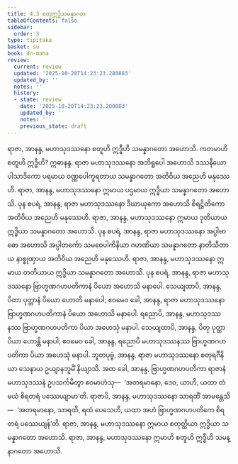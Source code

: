 ```yaml
---
title: 4.3 စတုဣဒ္ဓိသမန္နာဂတ
tableOfContents: false
sidebar:
  order: 3
type: tipitaka
basket: su
book: dn-maha
review:
  current: review
  updated: '2025-10-20T14:23:23.280883'
  updated_by: ''
  notes: ''
  history:
  - state: review
    date: '2025-10-20T14:23:23.280883'
    updated_by: ''
    notes: ''
    previous_state: draft
---
```



<DynamicBreadcrumb />


<ReviewStatus review={frontmatter.review} showDetails={true} />

<HypothesisAnnotation frontmatter={frontmatter} />

<Division number="252" book="dn-maha" e="ch" v="7" p="145">

<Paragraph number="550" book="dn-maha">
ရာဇာ, အာနန္ဒ, မဟာသုဒဿနော စတူဟိ ဣဒ္ဓီဟိ သမန္နာဂတော အဟောသိ. ကတမာဟိ စတူဟိ ဣဒ္ဓီဟိ? ဣဓာနန္ဒ, ရာဇာ မဟာသုဒဿနော အဘိရူပေါ အဟောသိ ဒဿနီယော ပါသာဒိကော ပရမာယ ဝဏ္ဏပေါက္ခရတာယ သမန္နာဂတော အတိဝိယ အညေဟိ မနုဿေဟိ. ရာဇာ, အာနန္ဒ, မဟာသုဒဿနော ဣမာယ ပဌမာယ ဣဒ္ဓိယာ သမန္နာဂတော အဟောသိ.
</Paragraph>

<Paragraph number="551" book="dn-maha">
ပုန စပရံ, အာနန္ဒ, ရာဇာ မဟာသုဒဿနော ဒီဃာယုကော အဟောသိ စိရဋ္ဌိတိကော အတိဝိယ အညေဟိ မနုဿေဟိ. ရာဇာ, အာနန္ဒ, မဟာသုဒဿနော ဣမာယ ဒုတိယာယ ဣဒ္ဓိယာ သမန္နာဂတော အဟောသိ.
</Paragraph>

<Paragraph number="552" book="dn-maha">
ပုန စပရံ, အာနန္ဒ, ရာဇာ မဟာသုဒဿနော အပ္ပါဗာဓော အဟောသိ အပ္ပါတင်္ကော သမဝေပါကိနိယာ ဂဟဏိယာ သမန္နာဂတော နာတိသီတာယ နာစ္စုဏှာယ အတိဝိယ အညေဟိ မနုဿေဟိ. ရာဇာ, အာနန္ဒ, မဟာသုဒဿနော ဣမာယ တတိယာယ ဣဒ္ဓိယာ သမန္နာဂတော အဟောသိ.
</Paragraph>

<Paragraph number="553" book="dn-maha">
ပုန စပရံ, အာနန္ဒ, ရာဇာ မဟာသုဒဿနော ဗြာဟ္မဏဂဟပတိကာနံ ပိယော အဟောသိ မနာပေါ. သေယျထာပိ, အာနန္ဒ, ပိတာ ပုတ္တာနံ ပိယော ဟောတိ မနာပေါ; ဧဝမေဝ ခေါ, အာနန္ဒ, ရာဇာ မဟာသုဒဿနော ဗြာဟ္မဏဂဟပတိကာနံ ပိယော အဟောသိ မနာပေါ. ရညောပိ, အာနန္ဒ, မဟာသုဒဿနဿ ဗြာဟ္မဏဂဟပတိကာ ပိယာ အဟေသုံ မနာပါ. သေယျထာပိ, အာနန္ဒ, ပိတု ပုတ္တာ ပိယာ ဟောန္တိ မနာပါ; ဧဝမေဝ ခေါ, အာနန္ဒ, ရညောပိ မဟာသုဒဿနဿ ဗြာဟ္မဏဂဟပတိကာ ပိယာ အဟေသုံ မနာပါ.
</Paragraph>

<Paragraph number="554" book="dn-maha">
ဘူတပုဗ္ဗံ, အာနန္ဒ, ရာဇာ မဟာသုဒဿနော စတုရင်္ဂိနိယာ သေနာယ ဥယျာနဘူမိံ နိယျာသိ. အထ ခေါ, အာနန္ဒ, ဗြာဟ္မဏဂဟပတိကာ ရာဇာနံ မဟာသုဒဿနံ ဥပသင်္ကမိတွာ ဧဝမာဟံသု—  ‘အတရမာနော, ဒေဝ, ယာဟိ, ယထာ တံ မယံ စိရတရံ ပဿေယျာမာ’တိ. ရာဇာပိ, အာနန္ဒ, မဟာသုဒဿနော သာရထိံ အာမန္တေသိ—  ‘အတရမာနော, သာရထိ, ရထံ ပေသေဟိ, ယထာ အဟံ ဗြာဟ္မဏဂဟပတိကေ စိရတရံ ပဿေယျန်’တိ. ရာဇာ, အာနန္ဒ, မဟာသုဒဿနော ဣမာယ စတုတ္ထိယာ ဣဒ္ဓိယာ သမန္နာဂတော အဟောသိ. ရာဇာ, အာနန္ဒ, မဟာသုဒဿနော ဣမာဟိ စတူဟိ ဣဒ္ဓီဟိ သမန္နာဂတော အဟောသိ.
</Paragraph>
</Division>